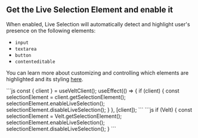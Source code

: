 ## Get the Live Selection Element and enable it

When enabled, Live Selection will automatically detect and highlight user's presence on the following elements:
- `input`
- `textarea`
- `button`
- `contenteditable`

You can learn more about customizing and controlling which elements are highlighted and its styling [here](/realtime-collaboration/live-selection/customize-behavior).

<Tabs>
  <Tab title="React / Next.js">
    ```js
    const { client } = useVeltClient();
    useEffect(() => {
      if (client) {
        const selectionElement = client.getSelectionElement();
        selectionElement.enableLiveSelection();
        selectionElement.disableLiveSelection();
      }
    }, [client]);
    ```
  </Tab>

  <Tab title="HTML / Other Frameworks">
    ```js
    if (Velt) {
      const selectionElement = Velt.getSelectionElement();
      selectionElement.enableLiveSelection();
      selectionElement.disableLiveSelection();
    }
    ```
  </Tab>
</Tabs>
